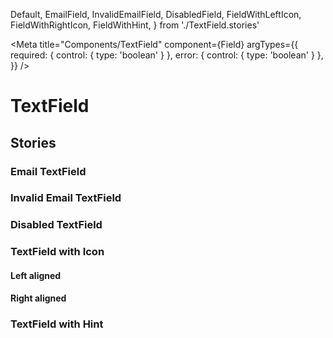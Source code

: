 <!-- Icons.stories.mdx-->


  Default,
  EmailField,
  InvalidEmailField,
  DisabledField,
  FieldWithLeftIcon,
  FieldWithRightIcon,
  FieldWithHint,
} from './TextField.stories'

<Meta
  title="Components/TextField"
  component={Field}
  argTypes={{
    required: { control: { type: 'boolean' } },
    error: { control: { type: 'boolean' } },
  }}
/>

# TextField

<Canvas>
  <Story story={Default} />
</Canvas>

<ArgsTable of={Field} story="^" />

## Stories

### Email TextField

<Canvas>
  <Story name="Email" story={EmailField} />
</Canvas>

### Invalid Email TextField

<Canvas>
  <Story name="Invalid Email" story={InvalidEmailField} />
</Canvas>

### Disabled TextField

<Canvas>
  <Story story={DisabledField} />
</Canvas>

### TextField with Icon

#### Left aligned

<Canvas>
  <Story name="Field with Left Icon" story={FieldWithLeftIcon} />
</Canvas>

#### Right aligned

<Canvas>
  <Story name="Field with Right Icon" story={FieldWithRightIcon} />
</Canvas>

### TextField with Hint

<Canvas>
  <Story name="Field with Hint" story={FieldWithHint} />
</Canvas>
